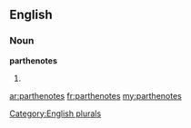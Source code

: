 ==English==

===Noun===
'''parthenotes'''

# {{plural of|[[parthenote]]}}

[[Category:English plurals]]

[[ar:parthenotes]]
[[fr:parthenotes]]
[[my:parthenotes]]
